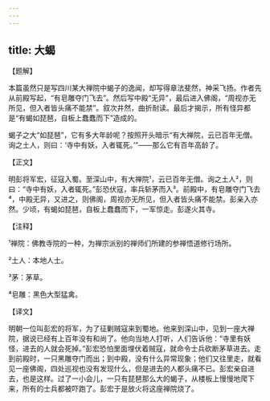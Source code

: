```yaml
---
---
---
```

title: 大蝎
---




【题解】


本篇虽然只是写四川某大禅院中蝎子的逸闻，却写得章法斐然，神采飞扬。作者先从前殿写起，“有皂雕夺门飞去”。然后写中殿“无异”，最后进入佛阁，“周视亦无所见，但入者皆头痛不能禁”。叙次井然，曲折耐读。最后才揭示，所有怪异都是“有蝎如琵琶，自板上蠢蠢而下”造成的。

蝎子之大“如琵琶”，它有多大年龄呢？按照开头暗示“有大禅院，云已百年无僧。询之土人，则曰：‘寺中有妖，入者辄死。’”——那么它有百年高龄了。


【正文】

明彭将军宏，征寇入蜀。至深山中，有大禅院¹，云已百年无僧。询之土人²，则曰：“寺中有妖，入者辄死。”彭恐伏寇，率兵斩茅而入³。前殿中，有皂雕夺门飞去⁴，中殿无异，又进之，则佛阁，周视亦无所见，但入者皆头痛不能禁。彭亲入亦然。少顷，有蝎如琵琶，自板上蠢蠢而下，一军惊走。彭遂火其寺。

【注释】


¹禅院：佛教寺院的一种，为禅宗派别的禅师们所建的参禅悟道修行场所。

²土人：本地人士。

³茅：茅草。

⁴皂雕：黑色大型猛禽。





【译文】


明朝一位叫彭宏的将军，为了征剿贼寇来到蜀地。他来到深山中，见到一座大禅院，据说已经有上百年没有和尚了。他向当地人打听，人们告诉他：“寺里有妖怪，进去的人就会死掉。”彭宏恐怕里面埋伏着贼寇，就命令士兵砍断茅草进去。走到前殿时，一只黑雕夺门而出；到中殿，没有什么异常现象；他们又往里走，就看见一座佛阁，四处巡视也没有发现什么，但是进去的人都头痛不已。彭宏亲自进去，也是这样。过了一小会儿，一只有琵琶那么大的蝎子，从楼板上慢慢地爬下来，所有的士兵都被吓跑了。彭宏于是放火将这座禅院烧了。